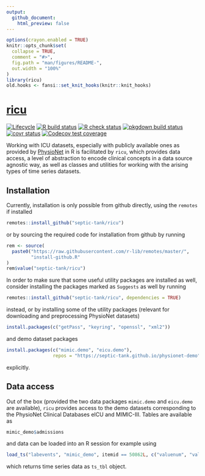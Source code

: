 ```yaml
---
output:
  github_document:
    html_preview: false
---
```


<!-- README.md is generated from README.Rmd. Please edit that file -->

```r
options(crayon.enabled = TRUE)
knitr::opts_chunk$set(
  collapse = TRUE,
  comment = "#>",
  fig.path = "man/figures/README-",
  out.width = "100%"
)
library(ricu)
old.hooks <- fansi::set_knit_hooks(knitr::knit_hooks)
```

# [ricu](https://septic-tank.github.io/ricu/)

<!-- badges: start -->
[![Lifecycle](https://img.shields.io/badge/lifecycle-maturing-blue.svg)](https://www.tidyverse.org/lifecycle/#maturing)
[![R build status](https://github.com/septic-tank/ricu/workflows/build/badge.svg)](https://github.com/septic-tank/ricu/actions?query=workflow%3Abuild)
[![R check status](https://github.com/septic-tank/ricu/workflows/check/badge.svg)](https://github.com/septic-tank/ricu/actions?query=workflow%3Acheck)
[![pkgdown build status](https://github.com/septic-tank/ricu/workflows/pkgdown/badge.svg)](https://github.com/septic-tank/ricu/actions?query=workflow%3Apkgdown)
[![covr status](https://github.com/septic-tank/ricu/workflows/coverage/badge.svg)](https://github.com/septic-tank/ricu/actions?query=workflow%3Acoverage)
[![Codecov test coverage](https://codecov.io/gh/septic-tank/ricu/branch/master/graph/badge.svg?token=HvOM3yosW3)](https://codecov.io/gh/septic-tank/ricu)
<!-- badges: end -->

Working with ICU datasets, especially with publicly available ones as provided by [PhysioNet](https://physionet.org) in R is facilitated by `ricu`, which provides data access, a level of abstraction to encode clinical concepts in a data source agnostic way, as well as classes and utilities for working with the arising types of time series datasets.

## Installation

Currently, installation is only possible from github directly, using the `remotes` if installed

```r
remotes::install_github("septic-tank/ricu")
```

or by sourcing the required code for installation from github by running

```r
rem <- source(
  paste0("https://raw.githubusercontent.com/r-lib/remotes/master/",
         "install-github.R"
)
rem$value("septic-tank/ricu")
```

In order to make sure that some useful utility packages are installed as well, consider installing the packages marked as `Suggests` as well by running

```r
remotes::install_github("septic-tank/ricu", dependencies = TRUE)
```

instead, or by installing some of the utility packages (relevant for downloading and preprocessing PhysioNet datasets)

```r
install.packages(c("getPass", "keyring", "openssl", "xml2"))
```

and demo dataset packages

```r
install.packages(c("mimic.demo", "eicu.demo"),
                 repos = "https://septic-tank.github.io/physionet-demo")
```

explicitly.

## Data access

Out of the box (provided the two data packages `mimic.demo` and `eicu.demo` are available), `ricu` provides access to the demo datasets corresponding to the PhysioNet Clinical Databases eICU and MIMIC-III. Tables are available as

```r
mimic_demo$admissions
```

and data can be loaded into an R session for example using

```r
load_ts("labevents", "mimic_demo", itemid == 50862L, c("valuenum", "valueuom"))
```

which returns time series data as `ts_tbl` object.
